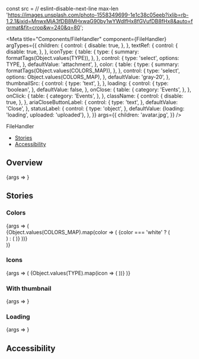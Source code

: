 const src =
  // eslint-disable-next-line max-len
  'https://images.unsplash.com/photo-1558349699-1e1c38c05eeb?ixlib=rb-1.2.1&ixid=MnwxMjA3fDB8MHxwaG90by1wYWdlfHx8fGVufDB8fHx8&auto=format&fit=crop&w=240&q=80';

<Meta
  title="Components/FileHandler"
  component={FileHandler}
  argTypes={{
    children: {
      control: {
        disable: true,
      },
    },
    textRef: {
      control: {
        disable: true,
      },
    },
    iconType: {
      table: {
        type: {
          summary: formatTags(Object.values(TYPE)),
        },
      },
      control: {
        type: 'select',
        options: TYPE,
      },
      defaultValue: 'attachment',
    },
    color: {
      table: {
        type: {
          summary: formatTags(Object.values(COLORS_MAP)),
        },
      },
      control: {
        type: 'select',
        options: Object.values(COLORS_MAP),
      },
      defaultValue: 'gray-20',
    },
    thumbnailSrc: {
      control: {
        type: 'text',
      },
    },
    loading: {
      control: {
        type: 'boolean',
      },
      defaultValue: false,
    },
    onClose: {
      table: {
        category: 'Events',
      },
    },
    onClick: {
      table: {
        category: 'Events',
      },
    },
    className: {
      control: {
        disable: true,
      },
    },
    ariaCloseButtonLabel: {
      control: {
        type: 'text',
      },
      defaultValue: 'Close',
    },
    statusLabel: {
      control: {
        type: 'object',
      },
      defaultValue: {loading: 'loading', uploaded: 'uploaded'},
    },
  }}
  args={{
    children: 'avatar.jpg',
  }}
/>

<PageHeader>FileHandler</PageHeader>

- [Stories](#stories)
- [Accessibility](#accessibility)

## Overview

<Canvas>
  <Story name="Default">{args => <FileHandler {...args} />}</Story>
</Canvas>

<ArgsTable story="Default" />

## Stories

### Colors

<Canvas>
  <Story name="Colors">
    {args => (
      <div>
        {Object.values(COLORS_MAP).map(color => (
          <StoryVariant label={`color - ${color}`} key={color}>
            {color === 'white' ? (
              <div className="sg-story-variant-dark-box">
                <FileHandler {...args} color={color} />
              </div>
            ) : (
              <FileHandler {...args} color={color} />
            )}
          </StoryVariant>
        ))}
      </div>
    )}
  </Story>
</Canvas>

### Icons

<Canvas>
  <Story name="Icons">
    {args => (
      <Flex wrap>
        {Object.values(TYPE).map(icon => (
          <StoryVariant label={`icon - ${icon}`} width={200} key={icon}>
            <FileHandler {...args} iconType={icon} />
          </StoryVariant>
        ))}
      </Flex>
    )}
  </Story>
</Canvas>

### With thumbnail

<Canvas>
  <Story name="With thumbnail" args={{thumbnailSrc: src}}>
    {args => <FileHandler {...args} />}
  </Story>
</Canvas>

### Loading

<Canvas>
  <Story name="Loading" args={{loading: true}}>
    {args => <FileHandler {...args} />}
  </Story>
</Canvas>

## Accessibility

<FileHandlerA11y />
